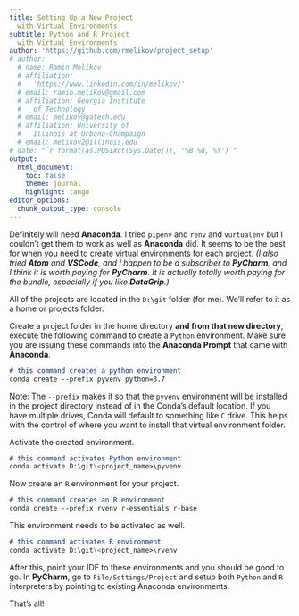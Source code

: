 ```yaml
---
title: Setting Up a New Project
  with Virtual Environments
subtitle: Python and R Project
  with Virtual Environments
author: 'https://github.com/rmelikov/project_setup'
# author:
  # name: Ramin Melikov
  # affiliation:
  #   'https://www.linkedin.com/in/melikov/'
  # email: ramin.melikov@gmail.com
  # affiliation: Georgia Institute
  #   of Technology
  # email: melikov@gatech.edu
  # affiliation: University of
  #   Illinois at Urbana-Champaign
  # email: melikov2@illinois.edu
# date: "`r format(as.POSIXct(Sys.Date()), '%B %d, %Y')`"
output:
  html_document:
    toc: false
    theme: journal
    highlight: tango
editor_options:
  chunk_output_type: console
---
```


Definitely will need **Anaconda**.
I tried `pipenv` and `renv` and
`vurtualenv` but I couldn't get
them to work as well as
**Anaconda** did. It seems to be
the best for when you need to
create virtual environments for
each project. *(I also tried
**Atom** and **VSCode**, and I
happen to be a subscriber to
**PyCharm**, and I think it is
worth paying for **PyCharm**. It
is actually totally worth paying
for the bundle, especially if
you like **DataGrip**.)*

All of the projects are located
in the `D:\git` folder (for me).
We'll refer to it as a home or
projects folder.

Create a project folder in the
home directory **and from that
new directory**, execute the
following command to create a
`Python` environment. Make sure
you are issuing these commands
into the **Anaconda Prompt**
that came with **Anaconda**.

````markdown
# this command creates a python environment
conda create --prefix pyvenv python=3.7
````

Note: The `--prefix` makes it
so that the `pyvenv`
environment will be installed
in the project directory
instead of in the Conda's
default location. If you have
multiple drives, Conda will
default to something like `C`
drive. This helps with the
control of where you want to
install that virtual
environment folder.

Activate the created environment.

````markdown
# this command activates Python environment
conda activate D:\git\<project_name>\pyvenv
````

Now create an `R` environment
for your project.

````markdown
# this command creates an R environment
conda create --prefix rvenv r-essentials r-base
````

This environment needs to be
activated as well.

````markdown
# this command activates R environment
conda activate D:\git\<project_name>\rvenv
````

After this, point your IDE to
these environments and you
should be good to go. In
**PyCharm**, go to
`File/Settings/Project` and
setup both `Python` and `R`
interpreters by pointing to
existing Anaconda environments.

That's all!
